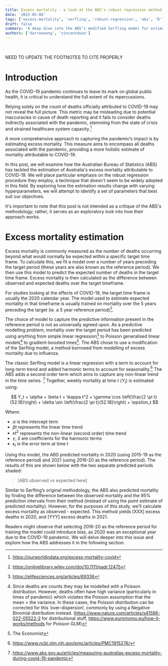 ```yaml
---
title: Excess mortality - a look at the ABS’s robust regression method
date: '2023-05-08'
tags: ['excess-mortality', 'serfling', 'robust-regression', 'abs', 'R']
draft: false
summary: 'A deep dive into the ABS’s modified Serfling model for estimating excess mortality'
authors: ['darrenwong', 'vincentdoan']
---
```


<TOCInline toc={props.toc} indentDepth={2} />
<br/>

NEED TO UPDATE THE FOOTNOTES TO CITE PROPERLY

# Introduction

As the COVID-19 pandemic continues to leave its mark on global public health, it is critical to understand the full extent of its repercussions. 

Relying solely on the count of deaths officially attributed to COVID-19 may not reveal the full picture. This metric may be misleading due to potential inaccuracies in cause of death reporting and it fails to consider deaths indirectly associated with the pandemic, stemming from the state of crisis and strained healthcare system capacity.[^1]

A more comprehensive approach to capturing the pandemic’s impact is by estimating excess mortality. This measure aims to encompass all deaths associated with the pandemic, providing a more holistic estimate of mortality attributable to COVID-19.

In this post, we will examine how the Australian Bureau of Statistics (ABS) has tackled the estimation of Australia's excess mortality attributable to COVID-19. We will place particular emphasis on the robust regression procedure they employ, a technique that doesn't seem to be widely adopted in this field. By exploring how the estimation results change with varying hyperparameters, we will attempt to identify a set of parameters that best suit our objectives.

It's important to note that this post is not intended as a critique of the ABS's methodology; rather, it serves as an exploratory look into how their approach works.

# Excess mortality estimation

Excess mortality is commonly measured as the number of deaths occurring beyond what would normally be expected within a specific target time frame. To calculate this, we fit a model over a number of years preceding the target period (these years are also known as the reference period). We then use this model to predict the expected number of deaths in the target time frame. Excess mortality is then calculated as the difference between observed and expected deaths over the target timeframe. 

For studies looking at the effects of COVID-19, the target time frame is usually the 2020 calendar year. The model used to estimate expected mortality in that timeframe is usually trained on mortality over the 5 years preceding the target (ie. a 5 year reference period)[^2].

The choice of model to capture the predictive information present in the reference period is not as universally agreed upon. As a predictive modelling problem, mortality over the target period has been predicted using anything from simple linear regression[^3] to Poisson generalised linear models[^4] to gradient-boosted trees[^5]. The ABS chose to use a modification of the Serfling model, a method borrowed from modelling of excess mortality due to influenza. 

The classic Serfling model is a linear regression with a term to account for long-term trend and added harmonic terms to account for seasonality.[^6] The ABS adds a second order term which aims to capture any non-linear trend in the time series. [^7] Together, weekly mortality at time $t$ ($Y_t$) is estimated using:

$$
Y_t = \alpha + \beta t + \kappa t^2 + \gamma \cos \left(\frac{2 \pi t}{52.18}\right) + \delta \sin \left(\frac{2 \pi t}{52.18}\right) + \epsilon_t
$$

Where:
- $\alpha$ is the intercept term 
- $\beta t$ represents the linear time trend
- $\kappa t^2$ represents the non-linear (second order) time trend
- $\gamma$, $\delta$ are coefficients for the harmonic terms 
- $\epsilon_t$ is the error term at time $t$

Using this model, the ABS predicted mortality in 2020 (using 2015-19 as the reference period) and 2021 (using 2016-20 as the reference period). The results of this are shown below with the two separate predicted periods shaded:

> [ABS observed vs expected here]

Similar to Serfling’s original methodology, the ABS also predicted mortality by finding the difference between the observed mortality and the 95% prediction intervals from their method (instead of using the point estimate of predicted mortality). However, for the purposes of this study, we’ll calculate excess mortality as observed - expected. This method yields [XXX] excess deaths in 2020, and [YYY] excess deaths in 2021.

Readers might observe that selecting 2016-20 as the reference period for training the model could introduce bias, as 2020 was an exceptional year due to the COVID-19 pandemic. We will delve deeper into this issue and explore how the ABS addresses it in the following section.

[^1]: https://ourworldindata.org/excess-mortality-covid
[^2]: https://onlinelibrary.wiley.com/doi/10.1111/padr.12475
[^3]: https://elifesciences.org/articles/69336
[^4]: Since deaths are counts they may be modelled with a Poisson distribution. However, deaths often have high variance (particularly in times of pandemic) which violates the Poisson assumption that the mean = the variance. In these cases, the Poisson distribution can be corrected for this ‘over-dispersion’, commonly by using a Negative Binomial distribution instead. (https://www.nature.com/articles/s41586-022-05522-2 for distributional stuff, https://www.euromomo.eu/how-it-works/methods for Poisson GLM)
[^5]: The Economist
[^6]: https://www.ncbi.nlm.nih.gov/pmc/articles/PMC1915276/
[^7]: https://www.abs.gov.au/articles/measuring-australias-excess-mortality-during-covid-19-pandemic
